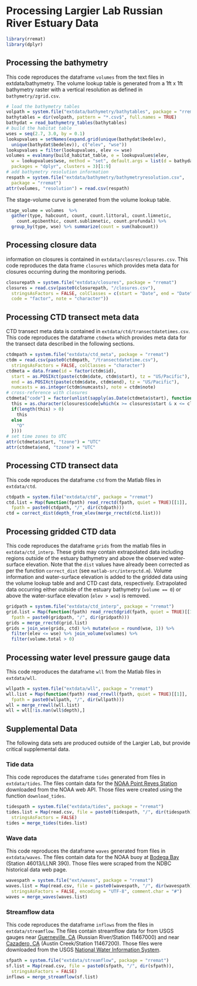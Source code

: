 # Processing Largier Lab Russian River Estuary Data

```{r include = FALSE}
library(rremat)
library(dplyr)
```

## Processing the bathymetry

This code reproduces the dataframe `volumes` from the text files in
extdata/bathymetry. The volume lookup table is generated from a 1ft x 1ft 
bathymetry raster with a vertical resolution as defined in 
`bathymetry/zgrid.csv`.

```{r process-lookup}
# load the bathymetry tables
volpath = system.file("extdata/bathymetry/bathytables", package = "rremat")
bathytables = dir(volpath, pattern = "*.csv$", full.names = TRUE)
bathydat = read_bathymetry_tables(bathytables)
# build the habitat table
wses = seq(2.7, 3.0, by = 0.1)
lookupvalues = setNames(expand.grid(unique(bathydat$bedelev), 
  unique(bathydat$bedelev)), c("elev", "wse"))
lookupvalues = filter(lookupvalues, elev <= wse)
volumes = evalmany(build_habitat_table, e = lookupvalues$elev, 
  w = lookupvalues$wse, method = "set", default.args = list(d = bathydat), 
  packages = "dplyr", clusters = 3)[1:9]
# add bathymetry resolution information
respath = system.file("extdata/bathymetry/bathymetryresolution.csv", 
  package = "rremat")
attr(volumes, "resolution") = read.csv(respath)
```

The stage-volume curve is generated from the volume lookup table.

```{r}
stage_volume = volumes  %>% 
  gather(type, habcount, count, count.littoral, count.limnetic, 
    count.epibenthic, count.sublimnetic, count.profundal) %>% 
  group_by(type, wse) %>% summarize(count = sum(habcount))
```

## Processing closure data

information on closures is contained in `extdata/closres/closures.csv`.
This code reproduces the data frame `closures` which provides meta data for
closures occurring during the monitoring periods.

```{r process-closures}
closurepath = system.file("extdata/closures", package = "rremat")
closures = read.csv(paste0(closurepath, "/closures.csv"), 
  stringsAsFactors = FALSE, colClasses = c(start = "Date", end = "Date", 
  code = "factor", note = "character"))
```

## Processing CTD transect meta data

CTD transect meta data is contained in `extdata/ctd/transectdatetimes.csv`.
This code reproduces the dataframe `ctdmeta` which provides meta data for the 
transect data described in the following sections.

```{r process-ctdmeta}
ctdmpath = system.file("extdata/ctd_meta", package = "rremat")
ctdm = read.csv(paste0(ctdmpath, "/transectdatetime.csv"), 
  stringsAsFactors = FALSE, colClasses = "character")
ctdmeta = data.frame(id = factor(ctdm$id), 
  start = as.POSIXct(paste(ctdm$date, ctdm$start), tz = "US/Pacific"),
  end = as.POSIXct(paste(ctdm$date, ctdm$end), tz = "US/Pacific"), 
  numcasts = as.integer(ctdm$numcasts), note = ctdm$note)
# cross-reference with closures
ctdmeta["code"] = factor(unlist(sapply(as.Date(ctdmeta$start), function(x){ 
  this = as.character(closures$code[which(x >= closures$start & x <= closures$end)])
  if(length(this) > 0)
    this
  else
    "O"  
  })))
# set time zones to UTC
attr(ctdmeta$start, "tzone") = "UTC"
attr(ctdmeta$end, "tzone") = "UTC"
```

## Processing CTD transect data

This code reproduces the dataframe `ctd` from the Matlab files in 
`extdata/ctd`.

```{r process-ctd}
ctdpath = system.file("extdata/ctd", package = "rremat")
ctd.list = Map(function(fpath) read_rrectd(fpath, quiet = TRUE)[[1]], 
  fpath = paste0(ctdpath, "/", dir(ctdpath)))
ctd = correct_dist(depth_from_elev(merge_rrectd(ctd.list)))
```

## Processing gridded CTD data

This code reproduces the dataframe `grids` from the matlab files
in `extdata/ctd_interp`. These grids may contain extrapolated data including 
regions outside of the estuary bathymetry and above the observed water-surface 
elevation. Note that the `dist` values have already been corrected as per the 
function `correct_dist` (see `matlab-src/interpctd.m`). Volume information and 
water-surface elevation is added to the gridded data 
using the volume lookup table and and CTD cast data, respectively. Extrapolated
data occurring either outside of the estuary bathymetry (`volume == 0`) or 
above the water-surface elevation (`elev > wse`) is removed.


```{r process-grids}
gridpath = system.file("extdata/ctd_interp", package = "rremat")
grid.list = Map(function(fpath) read_rrectdgrid(fpath, quiet = TRUE)[[1]],
  fpath = paste0(gridpath, "/", dir(gridpath)))
grids = merge_rrectd(grid.list)
grids = join_wse(grids, ctd) %>% mutate(wse = round(wse, 1)) %>% 
  filter(elev <= wse) %>% join_volume(volumes) %>% 
  filter(volume.total > 0)
```

## Processing water level pressure gauge data

This code reproduces the dataframe `wll` from the Matlab files in 
`extdata/wll`.

```{r process-wll}
wllpath = system.file("extdata/wll", package = "rremat")
wll.list = Map(function(fpath) read_rrewll(fpath, quiet = TRUE)[[1]], 
  fpath = paste0(wllpath, "/", dir(wllpath))) 
wll = merge_rrewll(wll.list)
wll = wll[!is.nan(wll$depth),]
```

## Supplemental Data

The following data sets are produced outside of the Largier Lab, 
but provide critical supplemental data.

### Tide data

This code reproduces the dataframe `tides` generated from files in 
`extdata/tides`. The files contain data for the 
[NOAA Point Reyes Station](http://tidesandcurrents.noaa.gov/stationhome.html?id=9415020) 
downloaded from the NOAA web API. Those files were created using the function 
`download_tides`.

```{r process-tides}
tidespath = system.file("extdata/tides", package = "rremat")
tides.list = Map(read.csv, file = paste0(tidespath, "/", dir(tidespath)),
  stringsAsFactors = FALSE)
tides = merge_tides(tides.list)
```

### Wave data

This code reproduces the dataframe `waves` generated from files in
`extdata/waves`. The files contain data for the NOAA buoy at
[Bodega Bay](http://www.ndbc.noaa.gov/station_history.php?station=46013)
(Station 46013/LLNR 390). Those files were scraped from the NDBC
historical data web page.

```{r process-waves}
wavespath = system.file("ext/waves", package = "rremat")
waves.list = Map(read.csv, file = paste0(wavespath, "/", dir(wavespath)),
  stringsAsFactors = FALSE, encoding = "UTF-8", comment.char = "#")
waves = merge_waves(waves.list)
```

### Streamflow data

This code reproduces the dataframe `inflows` from the files in 
`extdata/streamflow`. The files contain streamflow data for from USGS gauges near 
[Guerneville, CA](http://waterdata.usgs.gov/nwis/inventory/?site_no=11467000&agency_cd=USGS)
(Russian River/Station 11467000) and near 
[Cazadero, CA](http://waterdata.usgs.gov/nwis/inventory/?site_no=11467200&agency_cd=USGS) 
(Austin Creek/Station 11467200). Those files were downloaded from the USGS 
[National Water Information System]([http://waterdata.usgs.gov/nwis/](http://waterdata.usgs.gov/nwis/)).

```{r process-streamflow}
sfpath = system.file("extdata/streamflow", package = "rremat")
sf.list = Map(read.csv, file = paste0(sfpath, "/", dir(sfpath)), 
  stringsAsFactors = FALSE)
inflows = merge_streamflow(sf.list)
```
